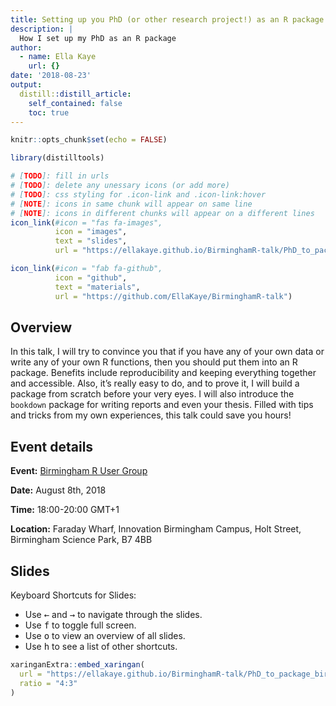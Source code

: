 ```yaml
---
title: Setting up you PhD (or other research project!) as an R package
description: |
  How I set up my PhD as an R package
author: 
  - name: Ella Kaye
    url: {}
date: '2018-08-23'
output:
  distill::distill_article:
    self_contained: false
    toc: true
---
```


```r
knitr::opts_chunk$set(echo = FALSE)
```

```r
library(distilltools)
```

```r
# [TODO]: fill in urls
# [TODO]: delete any unessary icons (or add more)
# [TODO]: css styling for .icon-link and .icon-link:hover
# [NOTE]: icons in same chunk will appear on same line
# [NOTE]: icons in different chunks will appear on a different lines
icon_link(#icon = "fas fa-images",
          icon = "images",
          text = "slides",
          url = "https://ellakaye.github.io/BirminghamR-talk/PhD_to_package_birmR.html#1")

icon_link(#icon = "fab fa-github",
          icon = "github",
          text = "materials",
          url = "https://github.com/EllaKaye/BirminghamR-talk")
```

## Overview 
In this talk, I will try to convince you that if you have any of your own data or write any of your own R functions, then you should put them into an R package. Benefits include reproducibility and keeping everything together and accessible. Also, it’s really easy to do, and to prove it, I will build a package from scratch before your very eyes. I will also introduce the `bookdown` package for writing reports and even your thesis. Filled with tips and tricks from my own experiences, this talk could save you hours!

## Event details

**Event:** [Birmingham R User Group](https://www.meetup.com/BirminghamR/events/253456048/?gj=co2&rv=co2&_xtd=gatlbWFpbF9jbGlja9oAJGE0MGZmNDA5LTFlMjctNDFhNS04ODgzLTM4MGU2ZWViM2Y3OQ)

**Date:** August 8th, 2018

**Time:** 18:00-20:00 GMT+1

**Location:** Faraday Wharf, Innovation Birmingham Campus, Holt Street, Birmingham Science Park, B7 4BB


## Slides

Keyboard Shortcuts for Slides:

- Use <kbd>←</kbd> and <kbd>→</kbd> to navigate through the slides.
- Use <kbd>f</kbd> to toggle full screen.
- Use <kbd>o</kbd> to view an overview of all slides.
- Use <kbd>h</kbd> to see a list of other shortcuts.

```r
xaringanExtra::embed_xaringan(
  url = "https://ellakaye.github.io/BirminghamR-talk/PhD_to_package_birmR.html#1",
  ratio = "4:3"
)
```

